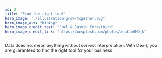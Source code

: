 ```yaml
---
id: 2
title: "Find the right tool"
hero_image: "./illustration-grow-together.svg"
hero_image_alt: "hiking"
hero_image_credit_text: "Joel & Jasmin Førestbird"
hero_image_credit_link: "https://unsplash.com/photos/znoL1m6MD_k"
---
```


Data does not mean anything without correct interpretation. With Dex-t, you are guaranteed to find the right tool for your business.
